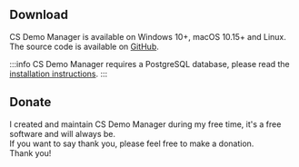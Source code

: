 
## Download

CS Demo Manager is available on Windows 10+, macOS 10.15+ and Linux.  
The source code is available on [GitHub](https://github.com/akiver/cs-demo-manager).

:::info
CS Demo Manager requires a PostgreSQL database, please read the [installation instructions](/docs/installation).
:::

<DownloadLinks />

## Donate

I created and maintain CS Demo Manager during my free time, it's a free software and will always be.  
If you want to say thank you, please feel free to make a donation.  
Thank you!

<DonateLinks />
